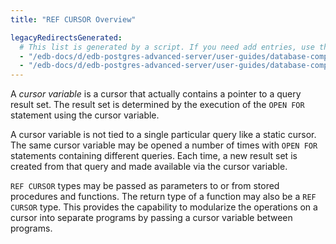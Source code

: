 ```yaml
---
title: "REF CURSOR Overview"

legacyRedirectsGenerated:
  # This list is generated by a script. If you need add entries, use the `legacyRedirects` key.
  - "/edb-docs/d/edb-postgres-advanced-server/user-guides/database-compatibility-stored-procedural-language-guide/13/ref_cursor_overview.html"
  - "/edb-docs/d/edb-postgres-advanced-server/user-guides/database-compatibility-stored-procedural-language-guide/latest/ref_cursor_overview.html"
---
```


<div id="ref_cursor_overview" class="registered_link"></div>

A *cursor variable* is a cursor that actually contains a pointer to a query result set. The result set is determined by the execution of the `OPEN FOR` statement using the cursor variable.

A cursor variable is not tied to a single particular query like a static cursor. The same cursor variable may be opened a number of times with `OPEN FOR` statements containing different queries. Each time, a new result set is created from that query and made available via the cursor variable.

`REF CURSOR` types may be passed as parameters to or from stored procedures and functions. The return type of a function may also be a `REF CURSOR` type. This provides the capability to modularize the operations on a cursor into separate programs by passing a cursor variable between programs.
